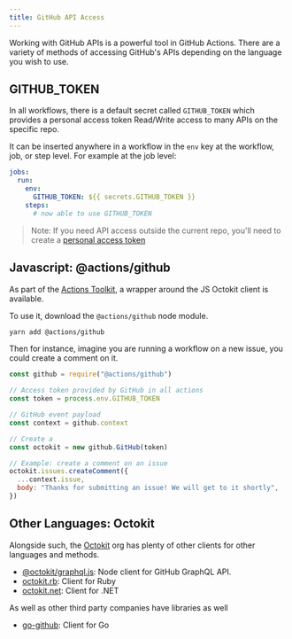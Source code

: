 ```yaml
---
title: GitHub API Access
---
```


Working with GitHub APIs is a powerful tool in GitHub Actions. There are a variety of methods of accessing GitHub's APIs depending on the language you wish to use.

## GITHUB_TOKEN

In all workflows, there is a default secret called `GITHUB_TOKEN` which provides a personal access token Read/Write access to many APIs on the specific repo.

It can be inserted anywhere in a workflow in the `env` key at the workflow, job, or step level. For example at the job level:

```yml title=main.yml
jobs:
  run:
    env:
      GITHUB_TOKEN: ${{ secrets.GITHUB_TOKEN }}
    steps:
      # now able to use GITHUB_TOKEN
```

> Note: If you need API access outside the current repo, you'll need to create a [personal access token](https://docs.github.com/en/github/authenticating-to-github/creating-a-personal-access-token)

## Javascript: @actions/github

As part of the [Actions Toolkit](https://github.com/actions/toolkit), a wrapper around the JS Octokit client is available.

To use it, download the `@actions/github` node module.

```bash
yarn add @actions/github
```

Then for instance, imagine you are running a workflow on a new issue, you could create a comment on it.

```js title=make-comment.js
const github = require("@actions/github")

// Access token provided by GitHub in all actions
const token = process.env.GITHUB_TOKEN

// GitHub event payload
const context = github.context

// Create a
const octokit = new github.GitHub(token)

// Example: create a comment on an issue
octokit.issues.createComment({
  ...context.issue,
  body: "Thanks for submitting an issue! We will get to it shortly",
})
```

## Other Languages: Octokit

Alongside such, the [Octokit](https://github.com/octokit) org has plenty of other clients for other languages and methods.

- [@octokit/graphql.js](https://github.com/octokit/graphql.js): Node client for GitHub GraphQL API.
- [octokit.rb](https://github.com/octokit/octokit.rb): Client for Ruby
- [octokit.net](https://github.com/octokit/octokit.net): Client for .NET

As well as other third party companies have libraries as well

- [go-github](https://github.com/google/go-github): Client for Go
